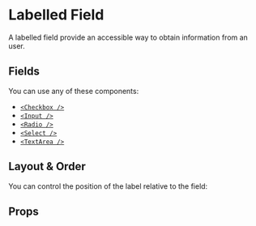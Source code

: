 
<Meta of={LabelledFieldStories} />

# Labelled Field

A labelled field provide an accessible way to obtain information from an user.

<Primary />

## Fields

You can use any of these components:

- [`<Checkbox />`](/docs/components-atoms-forms-fields-checkbox--docs)
- [`<Input />`](/docs/components-atoms-forms-fields-input--docs)
- [`<Radio />`](/docs/components-atoms-forms-fields-radio--docs)
- [`<Select />`](/docs/components-atoms-forms-fields-select--docs)
- [`<TextArea />`](/docs/components-atoms-forms-fields-textarea--docs)

<Canvas of={LabelledFieldStories.LabelledCheckbox} />
<Canvas of={LabelledFieldStories.LabelledDateField} />
<Canvas of={LabelledFieldStories.LabelledDateTimeField} />
<Canvas of={LabelledFieldStories.LabelledEmailField} />
<Canvas of={LabelledFieldStories.LabelledMonthField} />
<Canvas of={LabelledFieldStories.LabelledNumberField} />
<Canvas of={LabelledFieldStories.LabelledPasswordField} />
<Canvas of={LabelledFieldStories.LabelledRadio} />
<Canvas of={LabelledFieldStories.LabelledSearchField} />
<Canvas of={LabelledFieldStories.LabelledSelect} />
<Canvas of={LabelledFieldStories.LabelledTelField} />
<Canvas of={LabelledFieldStories.LabelledTextArea} />
<Canvas of={LabelledFieldStories.LabelledTextField} />
<Canvas of={LabelledFieldStories.LabelledTimeField} />
<Canvas of={LabelledFieldStories.LabelledUrlField} />

## Layout & Order

You can control the position of the label relative to the field:

<Canvas of={LabelledFieldStories.LayoutColumn} />
<Canvas of={LabelledFieldStories.LayoutReversedColumn} />
<Canvas of={LabelledFieldStories.LayoutRow} />
<Canvas of={LabelledFieldStories.LayoutReversedRow} />

## Props

<ArgTypes of={LabelledFieldStories} />
